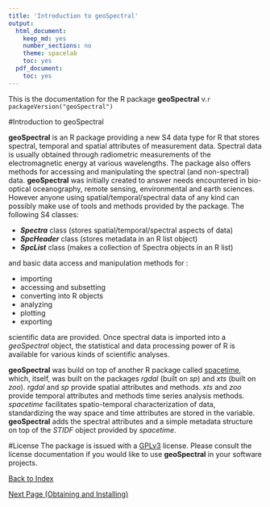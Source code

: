 ```yaml
---
title: 'Introduction to geoSpectral'
output:
  html_document:
    keep_md: yes
    number_sections: no
    theme: spacelab
    toc: yes
  pdf_document:
    toc: yes
---
```



This is the documentation for the R package **geoSpectral** v.`r packageVersion("geoSpectral")`


#Introduction to geoSpectral

**geoSpectral** is an R package providing a new S4 data type for R that stores spectral, temporal and spatial attributes of measurement data.  Spectral data is usually obtained through radiometric measurements of the electromagnetic energy at various wavelengths. The package also offers methods for accessing and manipulating the spectral (and non-spectral) data. **geoSpectral** was initially created to answer needs encountered in bio-optical oceanography, remote sensing, environmental and earth sciences. However anyone using spatial/temporal/spectral data of any kind can possibly make use of tools and methods provided by the package. The following S4 classes:

* **_Spectra_** class (stores spatial/temporal/spectral aspects of data)
* **_SpcHeader_** class (stores metadata in an R list object)
* **_SpcList_** class (makes a collection of Spectra objects in an R list)

and basic data access and manipulation methods for :

+ importing 
+ accessing and subsetting
+ converting into R objects
+ analyzing
+ plotting
+ exporting

scientific data are provided. Once spectral data is imported into a *geoSpectral* object, the  statistical and data processing power of R is available for various kinds of scientific analyses. 

**geoSpectral** was build on top of another R package called [spacetime](http://cran.r-project.org/web/packages/spacetime/index.html), which, itself, was built on the packages *rgdal* (built on *sp*) and *xts* (built on *zoo*). *rgdal* and *sp* provide spatial attributes and methods. *xts* and *zoo* provide temporal attributes and methods time series analysis methods. *spacetime* facilitates spatio-temporal characterization of data, standardizing the way space and time attributes are stored in the variable. **geoSpectral** adds the spectral attributes and a simple metadata structure on top of the *STIDF* object provided by *spacetime*.

#License
The package is issued with a [GPLv3](http://www.gnu.org/copyleft/gpl.html) license. Please consult the license documentation if you would like to use **geoSpectral** in your software projects.

[Back to Index](http://pranageo.com/geoSpectral/geospectral-tutorial)

[Next Page (Obtaining and Installing)](../Obtaining_and_Installing/Obtaining_and_Installing.html)